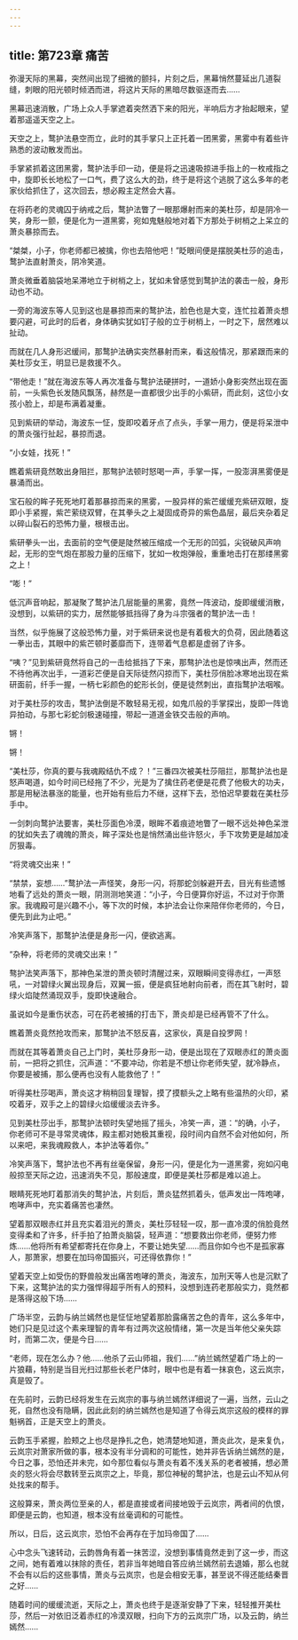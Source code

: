 ```yaml
---
---
---
```

title: 第723章 痛苦
---



弥漫天际的黑幕，突然间出现了细微的颤抖，片刻之后，黑幕悄然蔓延出几道裂缝，刺眼的阳光顿时倾洒而进，将这片天际的黑暗尽数驱逐而去……

黑幕迅速消散，广场上众人手掌遮着突然洒下来的阳光，半响后方才抬起眼来，望着那遥遥天空之上。

天空之上，鹜护法悬空而立，此时的其手掌只上正托着一团黑雾，黑雾中有着些许熟悉的波动散发而出。

手掌紧抓着这团黑雾，鹜护法手印一动，便是将之迅速吸掠进手指上的一枚戒指之中，旋即长长地松了一口气，费了这么大的劲，终于是将这个逃脱了这么多年的老家伙给抓住了，这次回去，想必殿主定然会大喜。

在将药老的灵魂囚于纳戒之后，鹜护法瞥了一眼那爆射而来的美杜莎，却是阴冷一笑，身形一颤，便是化为一道黑雾，宛如鬼魅般地对着下方那处于树梢之上呆立的萧炎暴掠而去。

“桀桀，小子，你老师都已被擒，你也去陪他吧！”眨眼间便是摆脱美杜莎的追击，鹜护法直射萧炎，阴冷笑道。

萧炎微垂着脑袋地呆滞地立于树梢之上，犹如未曾感觉到鹜护法的袭击一般，身形动也不动。

一旁的海波东等人见到这也是暴掠而来的鹜护法，脸色也是大变，连忙拉着萧炎想要闪避，可此时的后者，身体确实犹如钉子般的立于树梢上，一时之下，居然难以扯动。

而就在几人身形迟缓间，那鹜护法确实突然暴射而来，看这般情况，那紧跟而来的美杜莎女王，明显已是救援不久。

“带他走！”就在海波东等人再次准备与鹜护法硬拼时，一道娇小身影突然出现在面前，一头紫色长发随风飘荡，赫然是一直都很少出手的小紫研，而此刻，这位小女孩小脸上，却是布满着凝重。

见到紫研的举动，海波东一怔，旋即咬着牙点了点头，手掌一用力，便是将呆泄中的萧炎强行扯起，暴掠而退。

“小女娃，找死！”

瞧着紫研竟然敢出身阻拦，那骜护法顿时怒喝一声，手掌一挥，一股澎湃黑雾便是暴涌而出。

宝石般的眸子死死地盯着那暴掠而来的黑雾，一股异样的紫芒缓缓充紫研双眼，旋即小手紧握，紫芒萦绕双臂，在其拳头之上凝固成奇异的紫色晶层，最后夹杂着足以碎山裂石的恐怖力量，根根击出。

紫研拳头一出，去面前的空气便是陡然被压缩成一个无形的凹弧，尖锐破风声响起，无形的空气炮在那股力量的压缩下，犹如一枚炮弹般，重重地击打在那缕黑雾之上！

“嘭！”

低沉声音响起，那凝聚了鹜护法几层能量的黑雾，竟然一阵波动，旋即缓缓消散，没想到，以紫研的实力，居然能够抵挡得了身为斗宗强者的鹜护法一击！

当然，似乎施展了这般恐怖力量，对于紫研来说也是有着极大的负荷，因此随着这一拳出击，其眼中的紫芒顿时萎靡而下，连带着气息都是虚弱了许多。

“咦？”见到紫研竟然将自己的一击给抵挡了下来，那骜护法也是惊咦出声，然而还不待他再次出手，一道彩芒便是自天际徒然闪掠而下，美杜莎俏脸冰寒地出现在紫研面前，纤手一握，一柄七彩颜色的蛇形长剑，便是徒然刺出，直指鹜护法咽喉。

对于美杜莎的攻击，鹜护法倒是不敢轻易无视，如鬼爪般的手掌探出，旋即一阵诡异拍动，与那七彩蛇剑极速碰撞，带起一道道金铁交击般的声响。

锵！

锵！

“美杜莎，你真的要与我魂殿结仇不成？！”三番四次被美杜莎阻拦，那鹜护法也是怒声喝道，如今时间已经拖了不少，光是为了擒住药老便是花费了他极大的功夫，那是用秘法暴涨的能量，也开始有些后力不继，这样下去，恐怕迟早要栽在美杜莎手中。

一剑刺向鹜护法要害，美杜莎面色冷漠，眼眸不着痕迹地瞥了一眼不远处神色呆泄的犹如失去了魂魄的萧炎，眸子深处也是悄然涌出些许怒火，手下攻势更是越加凌厉狠毒。

“将灵魂交出来！”

“禁禁，妄想……”鹜护法一声怪笑，身形一闪，将那蛇剑躲避开去，目光有些遗憾地看了远处的萧炎一眼，阴测测地笑道：“小子，今日便算你好运，不过对于你萧家。我魂殿可是兴趣不小，等下次的时候，本护法会让你来陪伴你老师的，今日，便先到此为止吧。”

冷笑声落下，那鹜护法便是身形一闪，便欲逃离。

“杂种，将老师的灵魂交出来！”

骜护法笑声落下，那神色呆泄的萧炎顿时清醒过来，双眼瞬间变得赤红，一声怒吼，一对碧绿火翼出现身后，双翼一振，便是疯狂地射向前者，而在其飞射时，碧绿火焰陡然涌现双手，旋即快速融合。

虽说如今是重伤状态，可在药老被捕的打击下，萧炎却是已经再管不了什么。

瞧着萧炎竟然抢攻而来，那鹜护法不怒反喜，这家伙，真是自投罗网！

而就在其等着萧炎自己上门时，美杜莎身形一动，便是出现在了双眼赤红的萧炎面前，一把将之抓住，沉声道：“不要冲动，你若是不想让你老师失望，就冷静点，你要是被捕，那么便再也没有人能救他了！”

听得美杜莎喝声，萧炎这才稍稍回复理智，摸了摸额头之上略有些温热的火印，紧咬着牙，双手之上的碧绿火焰缓缓淡去许多。

见到美杜莎出手，那鹜护法顿时失望地摇了摇头，冷笑一声，道：“的确，小子，你老师可不是寻常灵魂体，殿主都对她极其重视，段时间内自然不会对他如何，所以来吧，来我魂殿救人，本护法等着你。”

冷笑声落下，鹜护法也不再有丝毫保留，身形一闪，便是化为一道黑雾，宛如闪电般掠至天际之边，迅速消失不见，那般速度，即便是美杜莎都是难以追上。

眼睛死死地盯着那消失的鹜护法，片刻后，萧炎猛然抓着头，低声发出一阵咆哮，咆哮声中，充实着痛苦也凄然。

望着那双眼赤红并且充实着泪光的萧炎，美杜莎轻轻一叹，那一直冷漠的俏脸竟然变得柔和了许多，纤手拍了拍萧炎脑袋，轻声道：“想要救出你老师，便努力修炼……他将所有希望都寄托在你身上，不要让她失望……而且你如今也不是孤家寡人，那萧家，想要在加玛帝国振兴，可还得依靠你！”

望着天空上如受伤的野兽般发出痛苦咆哮的萧炎，海波东，加刑天等人也是沉默了下来，这鹜护法的实力强悍得超乎所有人的预料，没想到连药老那般实力，竟然都是落得这般下场……

广场半空，云韵与纳兰嫣然也是怔怔地望着那脸露痛苦之色的青年，这么多年中，她们只是见过这个素来理智的青年有过两次这般情绪，第一次是当年他父亲失踪时，而第二次，便是今日……

“老师，现在怎么办？他……他杀了云山师祖，我们……”纳兰嫣然望着广场上的一片狼藉，特别是当目光扫过那些长老尸体时，眼中也是有着一抹哀色，这云岚宗，真是毁了。

在先前时，云韵已经将发生在云岚宗的事与纳兰嫣然详细说了一遍，当然，云山之死，自然也没有隐瞒，因此此刻的纳兰嫣然也是知道了令得云岚宗这般的模样的罪魁祸首，正是天空上的萧炎。

云韵玉手紧握，脸颊之上也尽是挣扎之色，她清楚地知道，萧炎此次，是来复仇，云岚宗对萧家所做的事，根本没有半分调和的可能性，她并非告诉纳兰嫣然的是，今日之事，恐怕还并未完，如今那位看似与萧炎有着不浅关系的老者被捕，想必萧炎的怒火将会尽数转至云岚宗之上，毕竟，那位神秘的鹜护法，也是云山不知从何处找来的帮手。

这般算来，萧炎两位至亲的人，都是直接或者间接地毁于云岚宗，两者间的仇恨，即便是云韵，也知道，根本没有丝毫调和的可能性。

所以，日后，这云岚宗，恐怕不会再存在于加玛帝国了……

心中念头飞速转动，云韵唇角有着一抹苦涩，没想到事情竟然走到了这一步，而这之间，她有着难以抹除的责任，若非当年她暗自答应纳兰嫣然前去退婚，那么也就不会有以后的这些事情，萧炎与云岚宗，也是会相安无事，甚至说不得还能结秦晋之好……

随着时间的缓缓流逝，天际之上，萧炎也终于是逐渐安静了下来，轻轻推开美杜莎，然后一对依旧泛着赤红的冷漠双眼，扫向下方的云岚宗广场，以及云韵，纳兰嫣然……